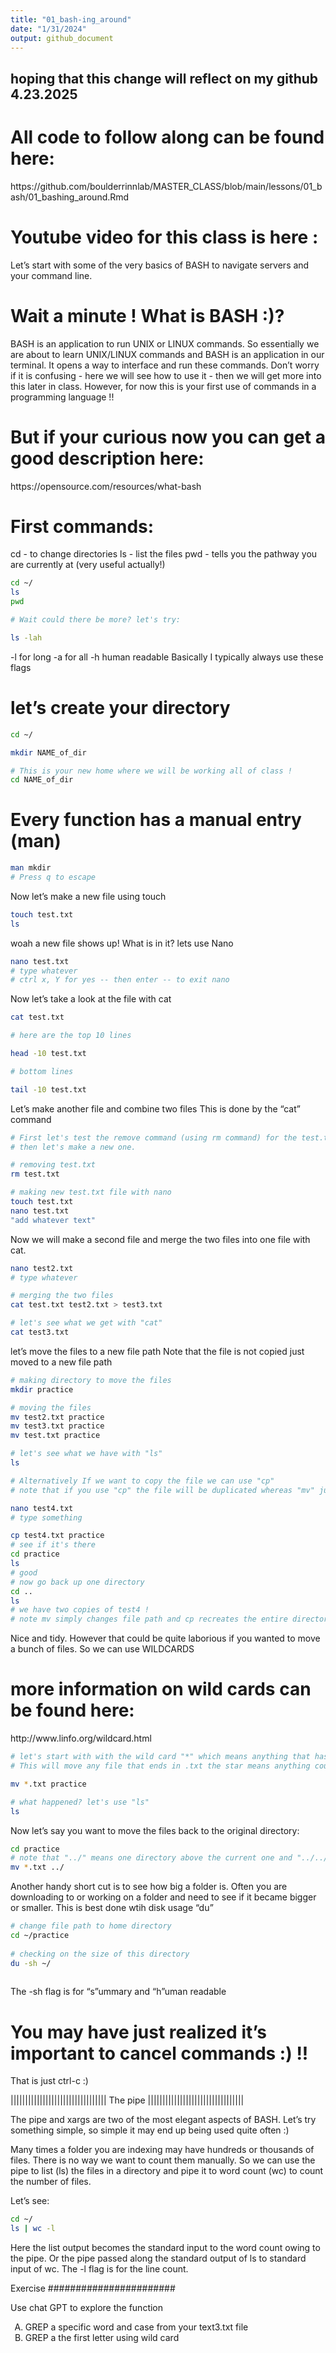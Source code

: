 ```yaml
---
title: "01_bash-ing_around"
date: "1/31/2024"
output: github_document
---
```


## hoping that this change will reflect on my github 4.23.2025



# All code to follow along can be found here:
https://github.com/boulderrinnlab/MASTER_CLASS/blob/main/lessons/01_bash/01_bashing_around.Rmd

# Youtube video for this class is here :

Let's start with some of the very basics of BASH to navigate servers and your command line.

# Wait a minute ! What is BASH :)? 
BASH is an application to run UNIX or LINUX commands. So essentially we are about to learn
UNIX/LINUX commands and BASH is an application in our terminal. It opens a way to interface and
run these commands. Don't worry if it is confusing - here we will see how to use it - then
we will get more into this later in class. However, for now this is your first use of commands 
in a programming language !!

# But if your curious now you can get a good description here:
https://opensource.com/resources/what-bash


# First commands:
cd - to change directories
ls - list the files
pwd - tells you the pathway you are currently at (very useful actually!)

```BASH

cd ~/
ls
pwd

# Wait could there be more? let's try:

ls -lah
```
-l for long
-a for all
-h human readable
Basically I typically always use these flags


# let's create your directory

```BASH
cd ~/

mkdir NAME_of_dir

# This is your new home where we will be working all of class !
cd NAME_of_dir

```

# Every function has a manual entry (man)
```BASH

man mkdir
# Press q to escape

```

Now let's make a new file using touch

```Bash

touch test.txt
ls

```
woah a new file shows up! What is in it? lets use Nano

```Bash

nano test.txt
# type whatever
# ctrl x, Y for yes -- then enter -- to exit nano

```

Now let's take a look at the file with cat

```Bash
cat test.txt

# here are the top 10 lines

head -10 test.txt

# bottom lines

tail -10 test.txt
```


Let's make another file and combine two files
This is done by the "cat" command

```BASH

# First let's test the remove command (using rm command) for the test.txt file 
# then let's make a new one.

# removing test.txt
rm test.txt

# making new test.txt file with nano
touch test.txt
nano test.txt
"add whatever text"

```

Now we will make a second file and merge the two files into one file with cat.

```BASH

nano test2.txt
# type whatever

# merging the two files
cat test.txt test2.txt > test3.txt

# let's see what we get with "cat"
cat test3.txt

```

let's move the files to a new file path
Note that the file is not copied just moved to a new file path

```Bash

# making directory to move the files
mkdir practice

# moving the files
mv test2.txt practice
mv test3.txt practice
mv test.txt practice

# let's see what we have with "ls"
ls

# Alternatively If we want to copy the file we can use "cp"
# note that if you use "cp" the file will be duplicated whereas "mv" just changes the file path.

nano test4.txt
# type something 

cp test4.txt practice
# see if it's there 
cd practice
ls
# good 
# now go back up one directory
cd ..
ls
# we have two copies of test4 !
# note mv simply changes file path and cp recreates the entire directory.

```

Nice and tidy. However that could be quite laborious if you wanted to move a bunch of files. So we can use WILDCARDS

# more information on wild cards can be found here:
http://www.linfo.org/wildcard.html

```BASH

# let's start with with the wild card "*" which means anything that has that text in the name
# This will move any file that ends in .txt the star means anything counts.

mv *.txt practice

# what happened? let's use "ls"
ls

```

Now let's say you want to move the files back to the original directory:

```BASH

cd practice
# note that "../" means one directory above the current one and "../../" prefix means two dir above
mv *.txt ../
```

Another handy short cut is to see how big a folder is. 
Often you are downloading to or working on a folder and need to see if it became bigger or smaller. 
This is best done wtih disk usage "du"

```BASH
# change file path to home directory
cd ~/practice
  
# checking on the size of this directory 
du -sh ~/
  
```
The -sh flag is for "s"ummary and "h"uman readable

# You may have just realized it's important to cancel commands :) !!
That is just ctrl-c :)


|||||||||||||||||||||||||||||||||
The pipe
|||||||||||||||||||||||||||||||||


The pipe and xargs are two of the most elegant aspects of BASH. Let's try something
simple, so simple it may end up being used quite often :)

Many times a folder you are indexing may have hundreds or thousands of files.
There is no way we want to count them manually. So we can use the pipe to list (ls) 
the files in a directory and pipe it to word count (wc) to count the number of files.

Let's see:

```BASH

cd ~/
ls | wc -l

```
Here the list output becomes the standard input to the word count owing to the pipe.
Or the pipe passed along the standard output of ls to standard input of wc. The 
-l flag is for the line count. 

#######################
Exercise
#######################

Use chat GPT to explore the <grep> function

A) GREP a specific word and case from your text3.txt file
B) GREP a the first letter using wild card


